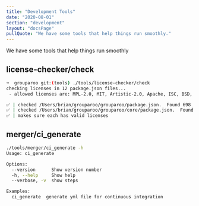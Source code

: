 ```yaml
---
title: "Development Tools"
date: "2020-08-01"
section: "development"
layout: "docsPage"
pullQuote: "We have some tools that help things run smoothly."
---
```


We have some tools that help things run smoothly

## license-checker/check

```bash
➜  grouparoo git:(tools) ./tools/license-checker/check
checking licenses in 12 package.json files...
 - allowed licenses are: MPL-2.0, MIT, Artistic-2.0, Apache, ISC, BSD, BSD*, BSD-3-Clause, BSD-2-Clause, CC0-1.0, CC-BY-3.0, CC-BY-4.0, Unlicense, WTFPL

✅ | checked /Users/brian/grouparoo/grouparoo/package.json.  Found 698 packages. All OK!
✅ | checked /Users/brian/grouparoo/grouparoo/core/package.json.  Found 0 packages. All OK!
✅ | makes sure each has valid licenses
```

## merger/ci_generate

```bash
./tools/merger/ci_generate -h
Usage: ci_generate

Options:
  --version      Show version number                                   [boolean]
  -h, --help     Show help                                             [boolean]
  --verbose, -v  show steps                                              [count]

Examples:
  ci_generate  generate yml file for continuous integration
```
